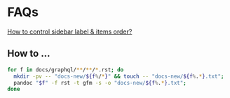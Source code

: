 # FAQs

[How to control sidebar label & items order?](https://docusaurus.io/docs/sidebar#autogenerated-sidebar-metadatas)



## How to ...

```bash
for f in docs/graphql/**/**/*.rst; do
  mkdir -pv -- "docs-new/${f%/*}" && touch -- "docs-new/${f%.*}.txt";
  pandoc "$f" -f rst -t gfm -s -o "docs-new/${f%.*}.txt";
done
```